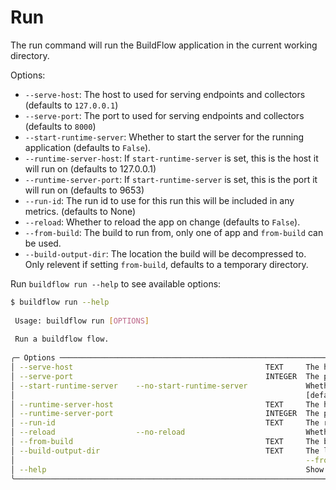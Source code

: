 # Run

The run command will run the BuildFlow application in the current working directory.

Options:
- `--serve-host`: The host to used for serving endpoints and collectors (defaults to `127.0.0.1`)
- `--serve-port`: The port to used for serving endpoints and collectors (defaults to `8000`)
- `--start-runtime-server`: Whether to start the server for the running application (defaults to `False`).
- `--runtime-server-host`: If `start-runtime-server` is set, this is the host it will run on (defaults to 127.0.0.1)
- `--runtime-server-port`: If `start-runtime-server` is set, this is the port it will run on (defaults to 9653)
- `--run-id`: The run id to use for this run this will be included in any metrics. (defaults to None)
- `--reload`: Whether to reload the app on change (defaults to `False`).
- `--from-build`: The build to run from, only one of app and `from-build` can be used.
- `--build-output-dir`: The location the build will be decompressed to. Only relevent if setting `from-build`, defaults to a temporary directory.

Run `buildflow run --help` to see available options:

```bash
$ buildflow run --help
                                                                                                                                                  
 Usage: buildflow run [OPTIONS]                                                                                                                   
                                                                                                                                                  
 Run a buildflow flow.                                                                                                                            
                                                                                                                                                  
╭─ Options ──────────────────────────────────────────────────────────────────────────────────────────────────────────────────────────────────────╮
│ --serve-host                                           TEXT     The host to use for serving endpoints and collectors. [default: 127.0.0.1]     │
│ --serve-port                                           INTEGER  The port to use for serving endpoitns and collectors. [default: 8000]          │
│ --start-runtime-server    --no-start-runtime-server             Whether to start the server for the running flow.                              │
│                                                                 [default: no-start-runtime-server]                                             │
│ --runtime-server-host                                  TEXT     The host to use for the runtime server. [default: 127.0.0.1]                   │
│ --runtime-server-port                                  INTEGER  The port to use for the runtime server. [default: 9653]                        │
│ --run-id                                               TEXT     The run id to use for this run. [default: None]                                │
│ --reload                  --no-reload                           Whether to reload the app on change. [default: no-reload]                      │
│ --from-build                                           TEXT     The build to run from, only one of app and --from-build can be used.           │
│ --build-output-dir                                     TEXT     The location the build will be decompressed to. Only relevent if setting       │
│                                                                 --from-build, defaults to a temporary directory                                │
│ --help                                                          Show this message and exit.                                                    │
╰────────────────────────────────────────────────────────────────────────────────────────────────────────────────────────────────────────────────╯
```